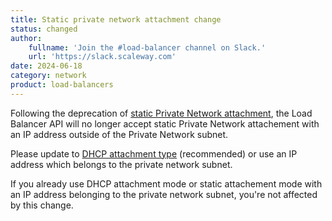 ```yaml
---
title: Static private network attachment change
status: changed
author:
    fullname: 'Join the #load-balancer channel on Slack.'
    url: 'https://slack.scaleway.com'
date: 2024-06-18
category: network
product: load-balancers
---
```


Following the deprecation of [static Private Network attachment](https://www.scaleway.com/en/docs/changelog/?product=load-balancers&status=deprecated#static-attachment-is-no-longer-available), the Load Balancer API will no longer accept static Private Network attachement with an IP address outside of the Private Network subnet.

Please update to [DHCP attachment type](https://www.scaleway.com/en/developers/api/load-balancer/zoned-api/#path-private-networks-attach-a-load-balancer-to-a-private-network) (recommended) or use an IP address which belongs to the private network subnet.

If you already use DHCP attachment mode or static attachement mode with an IP address belonging to the private network subnet, you're not affected by this change.

